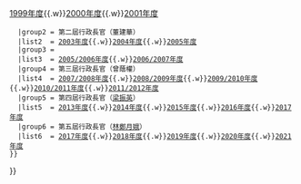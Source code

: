 {{Navbox
| name = 歷年香港行政長官施政報告
| image=[[File:Regional Emblem of Hong Kong.svg|80px|香港特別行政區區徽]]
| title = 歷年[[香港施政報告|香港行政長官施政報告]]
| titlestyle = background:#BFD7FF
| list1 =
{{Navbox subgroup
   |group1 = 第一屆行政長官（[[董建華]]）
   |list1 =  [[1997年度香港行政長官施政報告|1997年度]]{{.w}}[[1998年度香港行政長官施政報告|1998年度]]{{.w}}[[1999年度香港行政長官施政報告|1999年度]]{{.w}}[[2000年度香港行政長官施政報告|2000年度]]{{.w}}[[2001年度香港行政長官施政報告|2001年度]]
   |group2 = 第二屆行政長官（董建華）
   |list2  = [[2003年度香港行政長官施政報告|2003年度]]{{.w}}[[2004年度香港行政長官施政報告|2004年度]]{{.w}}[[2005年度香港行政長官施政報告|2005年度]]
   |group3 = {{nowrap|續第二屆行政長官（[[曾蔭權]]）}}
   |list3  = [[2005至2006年度香港行政長官施政報告|2005/2006年度]]{{.w}}[[2006至2007年度香港行政長官施政報告|2006/2007年度]]
   |group4 = 第三屆行政長官（曾蔭權）
   |list4  = [[2007至2008年度香港行政長官施政報告|2007/2008年度]]{{.w}}[[2008至2009年度香港行政長官施政報告|2008/2009年度]]{{.w}}[[2009至2010年度香港行政長官施政報告|2009/2010年度]]{{.w}}[[2010至2011年度香港行政長官施政報告|2010/2011年度]]{{.w}}[[2011至2012年度香港行政長官施政報告|2011/2012年度]]
   |group5 = 第四屆行政長官（[[梁振英]]）
   |list5  = [[2013年度香港行政長官施政報告|2013年度]]{{.w}}[[2014年度香港行政長官施政報告|2014年度]]{{.w}}[[2015年度香港行政長官施政報告|2015年度]]{{.w}}[[2016年度香港行政長官施政報告|2016年度]]{{.w}}[[2017年度香港行政長官施政報告 (梁振英)|2017年度]]
   |group6 = 第五屆行政長官（[[林鄭月娥]]）
   |list6  = [[2017年度香港行政長官施政報告 (林鄭月娥)|2017年度]]{{.w}}[[2018年度香港行政長官施政報告|2018年度]]{{.w}}[[2019年度香港行政長官施政報告|2019年度]]{{.w}}[[2020年度香港行政長官施政報告|2020年度]]{{.w}}[[2021年度香港行政長官施政報告|2021年度]]
 }}
}}<noinclude>[[Category:香港政府模板|{{PAGENAME}}]]</noinclude>